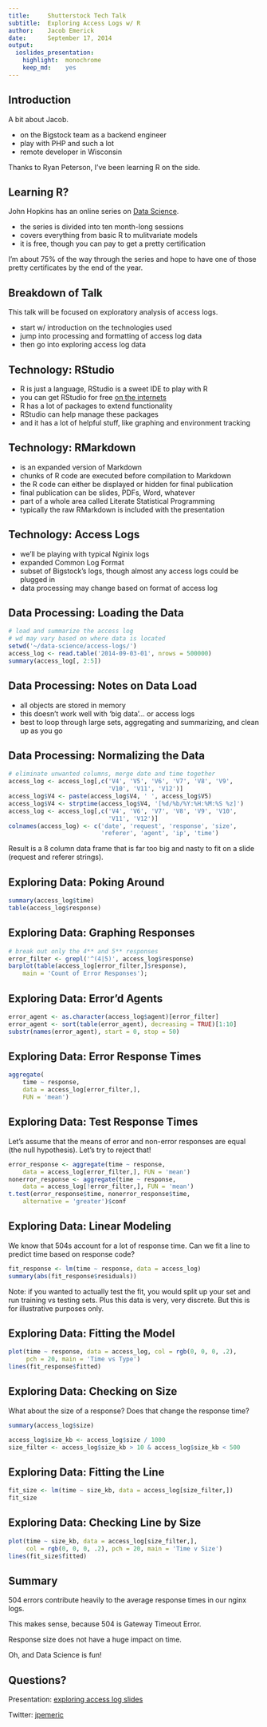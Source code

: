 ```yaml
---
title:     Shutterstock Tech Talk
subtitle:  Exploring Access Logs w/ R
author:    Jacob Emerick
date:      September 17, 2014
output:
  ioslides_presentation:
    highlight:  monochrome
    keep_md:    yes
---
```


## Introduction

A bit about Jacob.

 - on the Bigstock team as a backend engineer
 - play with PHP and such a lot
 - remote developer in Wisconsin

Thanks to Ryan Peterson, I've been learning R on the side.


## Learning R?

John Hopkins has an online series on [Data Science](https://www.coursera.org/specialization/jhudatascience/1).

 - the series is divided into ten month-long sessions
 - covers everything from basic R to mulitvariate models
 - it is free, though you can pay to get a pretty certification

I'm about 75% of the way through the series and hope to have one of those pretty certificates by the end of the year.


## Breakdown of Talk

This talk will be focused on exploratory analysis of access logs.

 - start w/ introduction on the technologies used
 - jump into processing and formatting of access log data
 - then go into exploring access log data


## Technology: RStudio

 - R is just a language, RStudio is a sweet IDE to play with R
 - you can get RStudio for free [on the internets](http://www.rstudio.com/)
 - R has a lot of packages to extend functionality
 - RStudio can help manage these packages
 - and it has a lot of helpful stuff, like graphing and environment tracking


## Technology: RMarkdown

 - is an expanded version of Markdown
 - chunks of R code are executed before compilation to Markdown
 - the R code can either be displayed or hidden for final publication
 - final publication can be slides, PDFs, Word, whatever
 - part of a whole area called Literate Statistical Programming
 - typically the raw RMarkdown is included with the presentation


## Technology: Access Logs

 - we'll be playing with typical Nginix logs
 - expanded Common Log Format
 - subset of Bigstock's logs, though almost any access logs could be plugged in
 - data processing may change based on format of access log


## Data Processing: Loading the Data

```r
# load and summarize the access log
# wd may vary based on where data is located
setwd('~/data-science/access-logs/')
access_log <- read.table('2014-09-03-01', nrows = 500000)
summary(access_log[, 2:5])
```


## Data Processing: Notes on Data Load

 - all objects are stored in memory
 - this doesn't work well with 'big data'... or access logs
 - best to loop through large sets, aggregating and summarizing, and clean up as you go


## Data Processing: Normalizing the Data

```r
# eliminate unwanted columns, merge date and time together
access_log <- access_log[,c('V4', 'V5', 'V6', 'V7', 'V8', 'V9',
                            'V10', 'V11', 'V12')]
access_log$V4 <- paste(access_log$V4, ' ', access_log$V5)
access_log$V4 <- strptime(access_log$V4, '[%d/%b/%Y:%H:%M:%S %z]')
access_log <- access_log[,c('V4', 'V6', 'V7', 'V8', 'V9', 'V10',
                            'V11', 'V12')]
colnames(access_log) <- c('date', 'request', 'response', 'size',
                          'referer', 'agent', 'ip', 'time')
```

Result is a 8 column data frame that is far too big and nasty to fit on a slide (request and referer strings).


## Exploring Data: Poking Around

```r
summary(access_log$time)
table(access_log$response)
```


## Exploring Data: Graphing Responses

```r
# break out only the 4** and 5** responses
error_filter <- grepl('^(4|5)', access_log$response)
barplot(table(access_log[error_filter,]$response),
    main = 'Count of Error Responses');
```


## Exploring Data: Error'd Agents

```r
error_agent <- as.character(access_log$agent)[error_filter]
error_agent <- sort(table(error_agent), decreasing = TRUE)[1:10]
substr(names(error_agent), start = 0, stop = 50)
```


## Exploring Data: Error Response Times

```r
aggregate(
    time ~ response,
    data = access_log[error_filter,],
    FUN = 'mean')
```


## Exploring Data: Test Response Times

Let's assume that the means of error and non-error responses are equal (the null hypothesis). Let's try to reject that!

```r
error_response <- aggregate(time ~ response,
    data = access_log[error_filter,], FUN = 'mean')
nonerror_response <- aggregate(time ~ response,
    data = access_log[!error_filter,], FUN = 'mean')
t.test(error_response$time, nonerror_response$time,
    alternative = 'greater')$conf
```


## Exploring Data: Linear Modeling

We know that 504s account for a lot of response time. Can we fit a line to predict time based on response code?

```r
fit_response <- lm(time ~ response, data = access_log)
summary(abs(fit_response$residuals))
```

Note: if you wanted to actually test the fit, you would split up your set and run training vs testing sets. Plus this data is very, very discrete. But this is for illustrative purposes only.


## Exploring Data: Fitting the Model

```r
plot(time ~ response, data = access_log, col = rgb(0, 0, 0, .2),
     pch = 20, main = 'Time vs Type')
lines(fit_response$fitted)
```


## Exploring Data: Checking on Size

What about the size of a response? Does that change the response time?

```r
summary(access_log$size)
```

```r
access_log$size_kb <- access_log$size / 1000
size_filter <- access_log$size_kb > 10 & access_log$size_kb < 500
```


## Exploring Data: Fitting the Line

```r
fit_size <- lm(time ~ size_kb, data = access_log[size_filter,])
fit_size
```


## Exploring Data: Checking Line by Size

```r

plot(time ~ size_kb, data = access_log[size_filter,],
     col = rgb(0, 0, 0, .2), pch = 20, main = 'Time v Size')
lines(fit_size$fitted)
```


## Summary

504 errors contribute heavily to the average response times in our nginx logs.

This makes sense, because 504 is Gateway Timeout Error.

Response size does not have a huge impact on time.

Oh, and Data Science is fun!


## Questions?

Presentation: [exploring access log slides](https://github.com/jacobemerick/exploring-access-logs-presentation)

Twitter: [jpemeric](http://twitter.com/jpemeric)